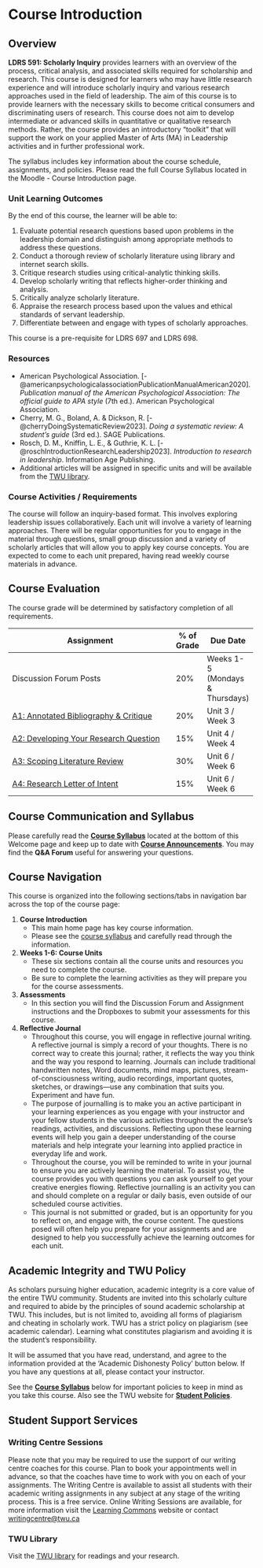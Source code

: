 # Course Introduction {.unnumbered}

## Overview {.unnumbered}

**LDRS 591: Scholarly Inquiry** provides learners with an overview of the process, critical analysis, and associated skills required for scholarship and research. This course is designed for learners who may have little research experience and will introduce scholarly inquiry and various research approaches used in the field of leadership. The aim of this course is to provide learners with the necessary skills to become critical consumers and discriminating users of research. This course does not aim to develop intermediate or advanced skills in quantitative or qualitative research methods. Rather, the course provides an introductory "toolkit" that will support the work on your applied Master of Arts (MA) in Leadership activities and in further professional work.

::: {.note icon="true"}
The syllabus includes key information about the course schedule, assignments, and policies. Please read the full Course Syllabus located in the Moodle - Course Introduction page.
:::

<!-- !!!
The Moodle link above needs to be replaced.

[Course Syllabus](https://learn.twu.ca/mod/resource/view.php?id=1171447)
-->

### Unit Learning Outcomes {.unnumbered}

By the end of this course, the learner will be able to:

1.  Evaluate potential research questions based upon problems in the leadership domain and distinguish among appropriate methods to address these questions.
2.  Conduct a thorough review of scholarly literature using library and internet search skills.
3.  Critique research studies using critical-analytic thinking skills.
4.  Develop scholarly writing that reflects higher-order thinking and analysis.
5.  Critically analyze scholarly literature.
6.  Appraise the research process based upon the values and ethical standards of servant leadership.
7.  Differentiate between and engage with types of scholarly approaches.

::: note
This course is a pre-requisite for LDRS 697 and LDRS 698.
:::

### Resources {.unnumbered}

<!-- //todo #47  -->

-   American Psychological Association. [-@americanpsychologicalassociationPublicationManualAmerican2020]. *Publication manual of the American Psychological Association: The official guide to APA style* (7th ed.). American Psychological Association.
-   Cherry, M. G., Boland, A. & Dickson, R. [-@cherryDoingSystematicReview2023]. *Doing a systematic review: A student’s guide* (3rd ed.). SAGE Publications.
-   Rosch, D. M., Kniffin, L. E., & Guthrie, K. L. [-@roschIntroductionResearchLeadership2023]. *Introduction to research in leadership*. Information Age Publishing.
-   Additional articles will be assigned in specific units and will be available from the [TWU library](https://www.twu.ca/academics/library){target="_blank"}.

### Course Activities / Requirements {.unnumbered}

The course will follow an inquiry-based format. This involves exploring leadership issues collaboratively. Each unit will involve a variety of learning approaches. There will be regular opportunities for you to engage in the material through questions, small group discussion and a variety of scholarly articles that will allow you to apply key course concepts. You are expected to come to each unit prepared, having read weekly course materials in advance.

## Course Evaluation {.unnumbered}

The course grade will be determined by satisfactory completion of all requirements.

+---------------------------------------------------------------------------------------------------------------+----------------+-----------------------+
| **Assignment**                                                                                                | **% of Grade** | **Due Date**          |
+===============================================================================================================+================+=======================+
| Discussion Forum Posts                                                                                        | 20%            | Weeks 1-5\            |
|                                                                                                               |                | (Mondays & Thursdays) |
+---------------------------------------------------------------------------------------------------------------+----------------+-----------------------+
| [A1: Annotated Bibliography & Critique](https://learn.twu.ca/mod/assign/view.php?id=1169688){target="_blank"} | 20%            | Unit 3 / Week 3       |
+---------------------------------------------------------------------------------------------------------------+----------------+-----------------------+
| [A2: Developing Your Research Question](https://learn.twu.ca/mod/assign/view.php?id=1169689){target="_blank"} | 15%            | Unit 4 / Week 4       |
+---------------------------------------------------------------------------------------------------------------+----------------+-----------------------+
| [A3: Scoping Literature Review](https://learn.twu.ca/mod/assign/view.php?id=1169690){target="_blank"}         | 30%            | Unit 6 / Week 6       |
+---------------------------------------------------------------------------------------------------------------+----------------+-----------------------+
| [A4: Research Letter of Intent](https://learn.twu.ca/mod/assign/view.php?id=1169691){target="_blank"}         | 15%            | Unit 6 / Week 6       |
+---------------------------------------------------------------------------------------------------------------+----------------+-----------------------+

<!-- !!!
The Moodle link above needs to be replaced.

[A1: Annotated Bibliography &amp; Critique](https://learn.twu.ca/mod/assign/view.php?id=1169688)
-->

## Course Communication and Syllabus {.unnumbered}

Please carefully read the [**Course Syllabus**](https://learn.twu.ca/mod/resource/view.php?id=1171447){target="_blank"} located at the bottom of this Welcome page and keep up to date with [**Course Announcements**](https://learn.twu.ca/mod/forum/view.php?id=1089396){target="_blank"}. You may find the **Q&A Forum** useful for answering your questions.

## Course Navigation {.unnumbered}

This course is organized into the following sections/tabs in navigation bar across the top of the course page:

1.  **Course Introduction**
    -   This main home page has key course information.
    -   Please see the [course syllabus](https://learn.twu.ca/mod/resource/view.php?id=1171447){target="_blank"} and carefully read through the information.
2.  **Weeks 1-6: Course Units**
    -   These six sections contain all the course units and resources you need to complete the course.
    -   Be sure to complete the learning activities as they will prepare you for the course assessments.
3.  **Assessments**
    -   In this section you will find the Discussion Forum and Assignment instructions and the Dropboxes to submit your assessments for this course.
4.  **Reflective Journal**
    -   Throughout this course, you will engage in reflective journal writing. A reflective journal is simply a record of your thoughts. There is no correct way to create this journal; rather, it reflects the way you think and the way you respond to learning. Journals can include traditional handwritten notes, Word documents, mind maps, pictures, stream-of-consciousness writing, audio recordings, important quotes, sketches, or drawings—use any combination that suits you. Experiment and have fun.
    -   The purpose of journalling is to make you an active participant in your learning experiences as you engage with your instructor and your fellow students in the various activities throughout the course’s readings, activities, and discussions. Reflecting upon these learning events will help you gain a deeper understanding of the course materials and help integrate your learning into applied practice in everyday life and work.
    -   Throughout the course, you will be reminded to write in your journal to ensure you are actively learning the material. To assist you, the course provides you with questions you can ask yourself to get your creative energies flowing. Reflective journalling is an activity you can and should complete on a regular or daily basis, even outside of our scheduled course activities.
    -   This journal is not submitted or graded, but is an opportunity for you to reflect on, and engage with, the course content. The questions posed will often help you prepare for your assignments and are designed to help you successfully achieve the learning outcomes for each unit.

## Academic Integrity and TWU Policy {.unnumbered}

As scholars pursuing higher education, academic integrity is a core value of the entire TWU community. Students are invited into this scholarly culture and required to abide by the principles of sound academic scholarship at TWU. This includes, but is not limited to, avoiding all forms of plagiarism and cheating in scholarly work. TWU has a strict policy on plagiarism (see academic calendar). Learning what constitutes plagiarism and avoiding it is the student’s responsibility.

It will be assumed that you have read, understand, and agree to the information provided at the ‘Academic Dishonesty Policy’ button below. If you have any questions at all, please contact your instructor.

See the [**Course Syllabus**](https://learn.twu.ca/mod/resource/view.php?id=1171447){target="_blank"} below for important policies to keep in mind as you take this course. Also see the TWU website for [**Student Policies**](https://www.twu.ca/about-us/policies-guidelines/student-policies){target="_blank"}.

## Student Support Services {.unnumbered}

### Writing Centre Sessions {.unnumbered}

Please note that you may be required to use the support of our writing centre coaches for this course. Plan to book your appointments well in advance, so that the coaches have time to work with you on each of your assignments. The Writing Centre is available to assist all students with their academic writing assignments in any subject at any stage of the writing process. This is a free service. Online Writing Sessions are available, for more information visit the [Learning Commons](https://create.twu.ca/learningcommons/){target="_blank"} website or contact [writingcentre\@twu.ca](mailto:writingcentre@twu.ca){target="_blank"}

### TWU Library {.unnumbered}

Visit the [TWU library](https://www.twu.ca/academics/library){target="_blank"} for readings and your research.